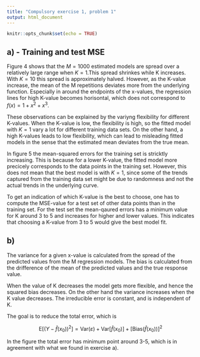 ```yaml
---
title: "Compulsory exercise 1, problem 1"
output: html_document
---
```


```r
knitr::opts_chunk$set(echo = TRUE)
```

## a) - Training and test MSE
Figure 4 shows that the $M=1000$ estimated models are spread over a relatively large range when $K=1$.This spread shrinkes while K increases. With $K=10$ this spread is approximately halved. However, as the K-value increase, the mean of the M repetitions deviates more from the underlying function. Especially in around the endpoints of the x-values, the regression lines for high K-value becomes horisontal, which does not correspond to $f(x)=1+x^2+x^3$.

These observations can be explained by the variyng flexibility for different K-values. When the K-value is low, the flexibility is high, so the fitted model with $K=1$ vary a lot for different training data sets. On the other hand, a high K-values leads to low flexibility, which can lead to misleading fitted models in the sense that the estimated mean deviates from the true mean.

In figure 5 the mean-squared errors for the training set is stricktly increasing. This is because for a lower K-value, the fitted model more precicely corresponds to the data points in the training set. However, this does not mean that the best model is with $K=1$, since some of the trends captured from the training data set might be due to randomness and not the actual trends in the underlying curve.

To get an indication of which K-value is the best to choose, one has to compute the MSE-value for a test set of other data points than in the training set. For the test set the mean-qaured errors has a minimum value for K around 3 to 5 and increases for higher and lower values. This indicates that choosing a K-value from 3 to 5 would give the best model fit. 

## b)

The variance for a given x-value is calculated from the spread of the predicted values from the M regression models. The bias is calculated from the drifference of the mean of the predicted values and the true response value. 

When the value of K decreases the model gets more flexible, and hence the squared bias decreases. On the other hand the variance increases when the K value decreases. The irreducible error is constant, and is independent of K. 

The goal is to reduce the total error, which is


$$\text{E}[(Y - \hat{f}(x_0))^2]=\text{Var}(\varepsilon) +  \text{Var}[\hat{f}(x_0)]+[\text{Bias}(\hat{f}(x_0))]^2$$

In the figure the total error has minimum point around 3-5, which is in agreement with what we found in exercise a). 



